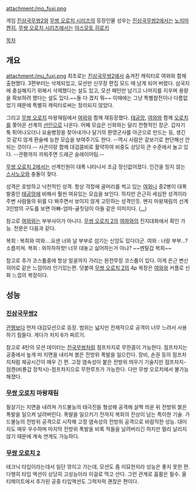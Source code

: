 attachment:/mo_fuxi.png

게임 [[진삼국무쌍2]]와 [[무쌍 오로치 시리즈]]의 등장인물
성우는 [[진삼국무쌍2]]에서는 [[노지마 켄지]], [[무쌍 오로치 시리즈]]에서는 [[야스모토 히로키]]

[[목차]]

== 개요 ==
attachment:/mu_fuxi.png
최초로는 [[진삼국무쌍2]]에서 숨겨진 캐릭터로 여와와 함께 출현했다. 3편부터는 삭제되었고, 모션만 신무장 편집 모드 때 남게 되어 버렸다. 삼국지에 충실해지기 위해서 삭제했다는 설도 있고, 모션 패턴만 남기고 나머지를 지우며 용량을 확보하려 했다는 설도 있다.~~둘 다 겠지 뭐~~ 이때에는 그냥 특별참전이나 다름없었기 때문에 특별히 캐릭터로써는 정리되지 않았다.

그리고 [[무쌍 오로치]] 마왕재림에서 [[여와]]와 함께 재등장했다. [[태공망]], [[여와]]와 함께 [[오로치]]를 쫓아온 선계의 [[선인]]으로 나온다. 어째 모습은 신화와는 달리 전형적인 장군. 갑자기 툭 튀어나오더니 요술병장을 찾아내거나 달기의 환영군사를 아군으로 만드는 등, 생긴 것 같지 않게 환술에 능한 모습을 보여주기도 한다. --역시 사람은 겉보기로 판단해선 안 되는 것이다.-- 사콘이랑 함께 대검콤비로 활약하여 비중도 상당히 큰 수준에서 놀고 있다. --관평까지 끼워주면 드래곤 슬레이어팀.--

[[무쌍 오로치 2]]에서는 선계인원이 대폭 나타나서 조금 정신없어졌다. 인간을 믿지 않는 [[스사노오]]와 충돌이 잦다.

성격은 호방하고 낙천적인 성격. 항상 걱정에 골머리를 썩고 있는 [[여와]]나 중2병이 대폭발중인 [[태공망]]에 비해서 훨씬 여유있는 모습을 보인다. 하지만 은근히 세심한 성격이라 주변 사람들의 뒤를 다 봐주면서 보이지 않게 고민하는 성격인듯. 왠지 마왕재림의 선계 3인방의 구도를 보면 아빠-엄마-골칫덩이 아들 같은 이미지다. ([[...]])

참고로 [[여와]]와는 부부사이가 아니다. [[무쌍 오로치 2]]의 [[여와]]와의 진지대화에서 확인 가능. 전문은 다음과 같다.

복희 : 복희와 여와....요샌 너와 날 부부로 섬기는 신앙도 있다더군.
여와 : 너랑 부부...? 소름끼쳐.
복희 : 와하하하핫! 너무 대놓고 싫어하는거 아냐?
~~멘탈갑 복희~~

참고로 추가 코스튬중에 항상 얼굴까지 가리는 완전무장 코스튬이 있다. 이게 은근 변신 히어로 같은 느낌이라 인기있는편. 덧붙여 [[무쌍 오로치 2]]의 4p 복장은 [[여와]]와 커플로 신화 느낌의 복장이다.

== 성능 ==
=== [[진삼국무쌍2]] ===
[[관평]]보다 먼저 대검모션으로 등장. 범위는 넓지만 전체적으로 공격이 너무 느려서 사용하기 힘들다. 게다가 차지 6가 찌르기.

참고로 4탄의 모션 데이터는 [[전국무쌍]]처럼 점프차지로 무한콤이 가능한다. 점프차지는 공중에서 높게 떠 지면을 내리쳐 붉은 전방위 폭발을 일으킨다. 장비, 손권 등의 점프차지처럼 체공시간이 매우 긴 편. 고정 염속성이 붙은 전방위 띄우기 기술지만 점프차지-점캔(비룡갑 장착시)-점프차지으로 무한루프가 가능한다. 다만 무쌍 오로치에서 불가능해졌다.


=== [[무쌍 오로치]] 마왕재림 ===
필살기는 지면을 내려쳐 가드불능의 태극진을 형성해 공격해 살짝 띄운 뒤 전방위 붉은 폭발을 일으켜 날려버린다. 폭발을 일으키기 전까지 복희의 잔상이 남는 특이한 기술. 가드불능의 전방위 공격으로 시작해 고정 염속성의 전방위 공격으로 바람직한 성능. 대미지도 매우 우수하며 마지막 전방위 폭발을 비록 적들을 날려버리긴 하지만 멀리 날리지 않기 때문에 계속 연계도 가능하다.

=== [[무쌍 오로치 2]] ===
테크닉 타입이라는데서 일단 깎이고 가는데, 모션도 좀 미묘한지라 성능은 좋지 못한 편. 다행히 타입 액션이 상당히 고성능이라 이걸로 먹고 산다. 그런 관계로 흡활은 필수. 울티메이트에서 추가된 공중 타입액션도 그럭저럭 괜찮은 편이다.

